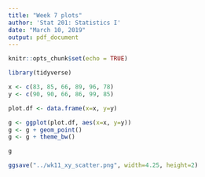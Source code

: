 ```yaml
---
title: "Week 7 plots"
author: 'Stat 201: Statistics I'
date: "March 10, 2019"
output: pdf_document
---
```


```r
knitr::opts_chunk$set(echo = TRUE)

library(tidyverse)
```

```r
x <- c(83, 85, 66, 89, 96, 78)
y <- c(90, 90, 66, 86, 99, 85)

plot.df <- data.frame(x=x, y=y)

g <- ggplot(plot.df, aes(x=x, y=y))
g <- g + geom_point()
g <- g + theme_bw()

g

ggsave("../wk11_xy_scatter.png", width=4.25, height=2)
```
